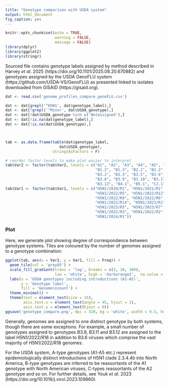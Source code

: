 ```yaml
---
title: "Genotype comparison with USDA system"
output: html_document
fig_caption: yes
---
```


```r
knitr::opts_chunk$set(echo = TRUE,
                      warning = FALSE,
                      message = FALSE)
library(dplyr)
library(ggplot2)
library(stringr)
```

Sourced file contains genotype labels assigned by method described in Harvey *et al*. 2025 (https://doi.org/10.1101/2025.08.20.670882) and genotypes assigned by the USDA GenoFLU system (https://github.com/USDA-VS/GenoFLU) as presented linked to isolates downloaded from GISAID (https://gisaid.org).

```r
dat <- read.csv('genome_profiles_compare_genoFLU.csv')

dat <- dat[grepl('^H5N1', dat$genotype_label),]
dat <- dat[!grepl('^Minor', dat$USDA_genotype),]
dat <- dat[!dat$USDA_genotype %in% c('Notassigned'),]
dat <- dat[!is.na(dat$genotype_label),]
dat <- dat[!is.na(dat$USDA_genotype),]



tab <- as.data.frame(table(dat$genotype_label,
                        dat$USDA_genotype),
                     stringsAsFactors = F)
```

```r
# reorder factor levels to make plot easier to interpret
tab$Var2 <- factor(tab$Var2, levels = c("A1", "A2", "A3", "A4", "A5", "A6", "B1.1",
                                        "B1.2", "B1.3", "B2.1", "B2.2", "B3.1",
                                        "B3.2", "B3.3", "B3.5", "B3.6", "B3.7",
                                        "B3.8", "B3.9", "B3.10", "B3.11", "B3.12",
                                        "B3.13", "B4.1", "B5.1", "C2.1", "D1.1"))
tab$Var1 <- factor(tab$Var1, levels = c("H5N1/2020/R1", "H5N1/2021/R1", "H5N1/2022/R1",
                                        "H5N1/2022/R5", "H5N1/2022/R12", "H5N1/2022/R4",
                                        "H5N1/2022/R8", "H5N1/2022/R6", "H5N1/2022/R7",
                                        "H5N1/2022/R14", "H5N1/2023/R1", "H5N1/2022/R18",
                                        "H5N1/2023/R5", "H5N1/2023/R7", "H5N1/2023/R10",
                                        "H5N1/2022/R3", "H5N1/2022/R2", "H5N1/2023/R6",
                                        "H5N1/2024/R1"))

```

### Plot

Here, we generate plot showing degree of correspondence between genotype systems. Tiles are coloured by the number of genomes assigned to a genotype combination:

```r
ggplot(tab, aes(x = Var2, y = Var1, fill = Freq)) +
  geom_tile(col = 'grey85') +
  scale_fill_gradient(trans = 'log', breaks = c(3, 30, 300),
                      low = 'white', high = 'darkorange3',  na.value = 'grey95') +
  labs(x = 'USDA genotypes including introductions (A1-A5)',
       y = 'Genotype label',
       fill = 'Genome\ncount') +
  theme_minimal() +
  theme(text = element_text(size = 15),
        axis.text.x = element_text(angle = 45, hjust = 1),
        axis.text.y = element_text(hjust = 0))
ggsave('genotype_compare.png', dpi = 320, bg = 'white', width = 9.5, height = 5)
```

Generally, genomes are assigned to one distinct genotype by both systems, though there are some exceptions. For example, a small number of genotypes assigned to genotypes B3.8, B3.11 and B3.12 are assigned to the label H5N1/2022/R18 in addition to B3.6 viruses which comprise the vast majority of H5N1/2022/R18 genomes.

For the USDA system, A-type genotypes (A1-A5 etc.) represent epidemiologically distinct introductions of H5N1 clade 2.3.4.4b into North America, B-type genotypes are inferred to be reassortants of the A1 genotype with North American viruses, C-types reassortants of the A2 genotype and so on. For further details, see Youk *et al*. 2023 (https://doi.org/10.1016/j.virol.2023.109860).